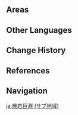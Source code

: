 {{RegionTabs}}
{{About|the [[subregion]] encompassing both surface and depths|the overground [[area]]|The Chasm (Area)|the underground tunnels|The Chasm: Underground Mines}}
{{Location Infobox
|title        = The Chasm
|image        = <gallery>
The Chasm.png|In-Game
The Chasm Emblem Night.png|Emblem
</gallery>
|type         = Subregion
|region       = Liyue
}}
{{Location Intro|description=<p>In the recent past, a series of mysterious accidents led the entire mine to be closed, putting its workers out of a job. However, the [[Liyue Qixing]] is gradually reopening the area, thus allowing miners to resume working. Beneath the Seven-Star Array is [[The Chasm: Underground Mines|the Underground Mines]].</p>}}

==Areas==
{{Locations Gallery|Areas}}

==Other Languages==
{{Other Languages|The Chasm (Area)}}

==Change History==
{{Change History|2.6|introduced=1.0}}

==References==
{{Reflist}}

==Navigation==
{{Area Navbox|Liyue}}

[[ja:層岩巨淵 (サブ地域)]]